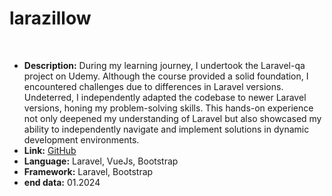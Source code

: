 # larazillow

<br />

- **Description:** During my learning journey, I undertook the Laravel-qa project on Udemy.
  Although the course provided a solid foundation, I encountered challenges due to
  differences in Laravel versions. Undeterred, I independently adapted the
  codebase to newer Laravel versions, honing my problem-solving skills. This
  hands-on experience not only deepened my understanding of Laravel but also
  showcased my ability to independently navigate and implement solutions in
  dynamic development environments.
- **Link:** [GitHub](https://github.com/olek1305/laravel-qa)
- **Language:** Laravel, VueJs, Bootstrap
- **Framework:** Laravel, Bootstrap
- **end data:** 01.2024
